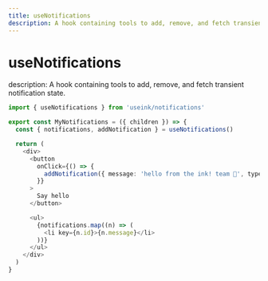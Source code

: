```yaml
---
title: useNotifications
description: A hook containing tools to add, remove, and fetch transient notification state.
---
```


# useNotifications

description: A hook containing tools to add, remove, and fetch transient notification state.

```ts
import { useNotifications } from 'useink/notifications'

export const MyNotifications = ({ children }) => {
  const { notifications, addNotification } = useNotifications()

  return (
    <div>
      <button
        onClick={() => {
          addNotification({ message: 'hello from the ink! team 🦑', type: 'None' })
        }}
      >
        Say hello
      </button>

      <ul>
        {notifications.map((n) => (
          <li key={n.id}>{n.message}</li>
        ))}
      </ul>
    </div>
  )
}
```

